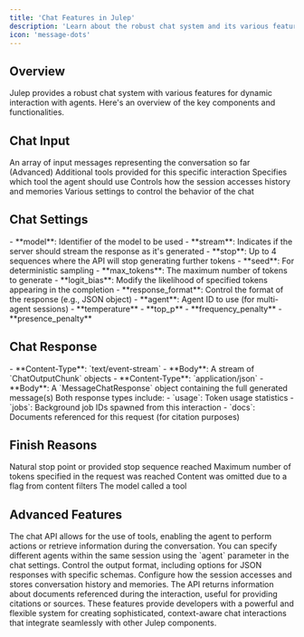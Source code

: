 ```yaml
---
title: 'Chat Features in Julep'
description: 'Learn about the robust chat system and its various features for dynamic interaction with agents'
icon: 'message-dots'
---
```


## Overview

Julep provides a robust chat system with various features for dynamic interaction with agents. Here's an overview of the key components and functionalities.

## Chat Input

<CardGroup cols={2}>
  <Card title="Messages" icon="message">
    An array of input messages representing the conversation so far
  </Card>
  <Card title="Tools" icon="wrench">
    (Advanced) Additional tools provided for this specific interaction
  </Card>
  <Card title="Tool Choice" icon="hand-pointer">
    Specifies which tool the agent should use
  </Card>
  <Card title="Memory Access" icon="brain">
    Controls how the session accesses history and memories
  </Card>
  <Card title="Chat Settings" icon="gear">
    Various settings to control the behavior of the chat
  </Card>
</CardGroup>

## Chat Settings

<AccordionGroup>
  <Accordion title="Basic Settings">
    - **model**: Identifier of the model to be used
    - **stream**: Indicates if the server should stream the response as it's generated
    - **stop**: Up to 4 sequences where the API will stop generating further tokens
    - **seed**: For deterministic sampling
  </Accordion>

  <Accordion title="Advanced Settings">
    - **max_tokens**: The maximum number of tokens to generate
    - **logit_bias**: Modify the likelihood of specified tokens appearing in the completion
    - **response_format**: Control the format of the response (e.g., JSON object)
    - **agent**: Agent ID to use (for multi-agent sessions)
  </Accordion>

  <Accordion title="Additional Settings">
    - **temperature**
    - **top_p**
    - **frequency_penalty**
    - **presence_penalty**
  </Accordion>
</AccordionGroup>

## Chat Response

<Tabs>
  <Tab title="Streamed Response">
    - **Content-Type**: `text/event-stream`
    - **Body**: A stream of `ChatOutputChunk` objects
  </Tab>
  <Tab title="Complete Response">
    - **Content-Type**: `application/json`
    - **Body**: A `MessageChatResponse` object containing the full generated message(s)
  </Tab>
</Tabs>

<Note>
  Both response types include:
  - `usage`: Token usage statistics
  - `jobs`: Background job IDs spawned from this interaction
  - `docs`: Documents referenced for this request (for citation purposes)
</Note>

## Finish Reasons

<CardGroup cols={2}>
  <Card title="stop" icon="stop">
    Natural stop point or provided stop sequence reached
  </Card>
  <Card title="length" icon="ruler">
    Maximum number of tokens specified in the request was reached
  </Card>
  <Card title="content_filter" icon="filter">
    Content was omitted due to a flag from content filters
  </Card>
  <Card title="tool_calls" icon="wrench">
    The model called a tool
  </Card>
</CardGroup>

## Advanced Features

<Steps>
  <Step title="Tool Integration">
    The chat API allows for the use of tools, enabling the agent to perform actions or retrieve information during the conversation.
  </Step>
  <Step title="Multi-agent Sessions">
    You can specify different agents within the same session using the `agent` parameter in the chat settings.
  </Step>
  <Step title="Response Formatting">
    Control the output format, including options for JSON responses with specific schemas.
  </Step>
  <Step title="Memory and Recall">
    Configure how the session accesses and stores conversation history and memories.
  </Step>
  <Step title="Document References">
    The API returns information about documents referenced during the interaction, useful for providing citations or sources.
  </Step>
</Steps>

<Tip>
  These features provide developers with a powerful and flexible system for creating sophisticated, context-aware chat interactions that integrate seamlessly with other Julep components.
</Tip>